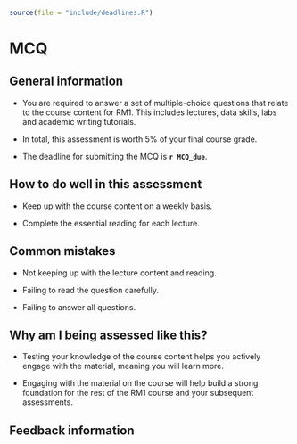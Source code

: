 ```r
source(file = "include/deadlines.R")
```

# MCQ

## General information

- You are required to answer a set of multiple-choice questions that relate to the course content for RM1. This includes lectures, data skills, labs and academic writing tutorials. 

- In total, this assessment is worth 5% of your final course grade. 

- The deadline for submitting the MCQ is **`r MCQ_due`**.

## How to do well in this assessment

- Keep up with the course content on a weekly basis.

- Complete the essential reading for each lecture.

## Common mistakes

- Not keeping up with the lecture content and reading.

- Failing to read the question carefully.

- Failing to answer all questions. 

## Why am I being assessed like this?

- Testing your knowledge of the course content helps you actively engage with the material, meaning you will learn more.

- Engaging with the material on the course will help build a strong foundation for the rest of the RM1 course and your subsequent assessments. 

## Feedback information
